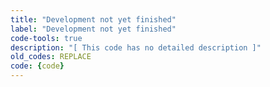 ```yaml
---
title: "Development not yet finished"
label: "Development not yet finished"
code-tools: true
description: "[ This code has no detailed description ]"
old_codes: REPLACE
code: {code}
---
```

